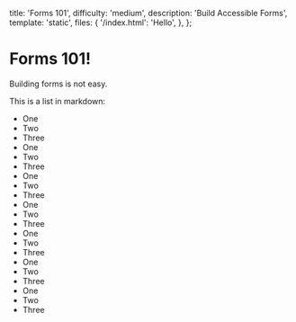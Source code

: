   title: 'Forms 101',
  difficulty: 'medium',
  description: 'Build Accessible Forms',
  template: 'static',
  files: {
    '/index.html': '<body>Hello</body>',
  },
};

# Forms 101!

Building forms is not easy.

This is a list in markdown:

- One
- Two
- Three
- One
- Two
- Three
- One
- Two
- Three
- One
- Two
- Three
- One
- Two
- Three
- One
- Two
- Three
- One
- Two
- Three
